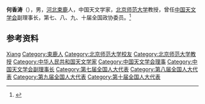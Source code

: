'''何香涛'''（{{bd|1938年|}}），男，[[河北|河北]][[束鹿|束鹿]]人，中国天文学家，[[北京师范大学|北京师范大学]]教授，曾任[[中国天文学会|中国天文学会]]副理事长，第七、八、九、十届全国政协委员。<ref>{{Cite book|title=中华当代文化名人大辞典|author=张品兴, 殷登祥, 陈有进等主编|publisher=中国广播电视出版社|year=1992|isbn=9787504315137|location=北京|pages=}}</ref>

== 参考资料 ==
{{reflist}}

{{中国人物小作品}}
{{Navboxes 
| title  = 何香涛在[[中国天文学会|中国天文学会]]的职务
| list1  =
{{中国天文学会第四届理事会}}
{{中国天文学会第五届理事会}}
{{中国天文学会第八届理事会}}
{{中国天文学会第九届理事会}}
}}

{{Authority control}}
{{DEFAULTSORT:He何}}
[[Category:何姓|Xiang]]
[[Category:束鹿人|Category:束鹿人]]
[[Category:北京师范大学校友|Category:北京师范大学校友]]
[[Category:北京师范大学教授|Category:北京师范大学教授]]
[[Category:中华人民共和国天文学家|Category:中华人民共和国天文学家]]
[[Category:中国天文学会理事|Category:中国天文学会理事]]
[[Category:中国天文学会副理事长|Category:中国天文学会副理事长]]
[[Category:第七届全国人大代表|Category:第七届全国人大代表]]
[[Category:第八届全国人大代表|Category:第八届全国人大代表]]
[[Category:第九届全国人大代表|Category:第九届全国人大代表]]
[[Category:第十届全国人大代表|Category:第十届全国人大代表]]